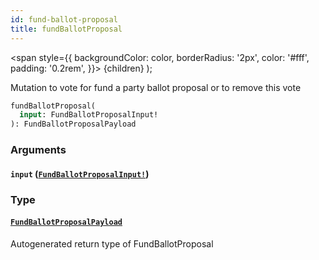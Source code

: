 ```yaml
---
id: fund-ballot-proposal
title: fundBallotProposal
---
```


<span
style={{
      backgroundColor: color,
      borderRadius: '2px',
      color: '#fff',
      padding: '0.2rem',
    }}>
{children}
</span>
);

Mutation to vote for fund a party ballot proposal or to remove this vote

```graphql
fundBallotProposal(
  input: FundBallotProposalInput!
): FundBallotProposalPayload

```

### Arguments

#### `input` ([`FundBallotProposalInput!`](/api/inputs/fund-ballot-proposal-input))

### Type

#### [`FundBallotProposalPayload`](/api/objects/fund-ballot-proposal-payload)

Autogenerated return type of FundBallotProposal
